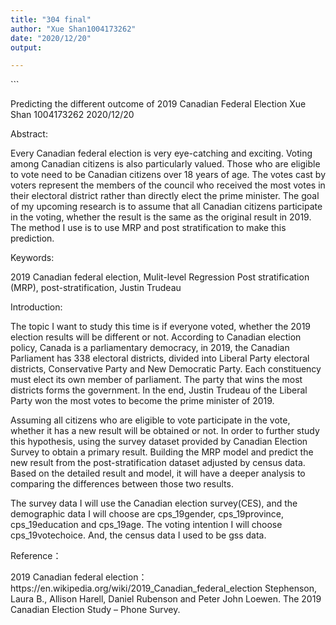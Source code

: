 ```yaml
---
title: "304 final"
author: "Xue Shan1004173262"
date: "2020/12/20"
output:

---
```



```


Predicting the different outcome of 2019 Canadian Federal Election
Xue Shan 1004173262
2020/12/20

Abstract:

Every Canadian federal election is very eye-catching and exciting. Voting among Canadian citizens is also particularly valued. Those who are eligible to vote need to be Canadian citizens over 18 years of age. The votes cast by voters represent the members of the council who received the most votes in their electoral district rather than directly elect the prime minister.  The goal of my upcoming research is to assume that all Canadian citizens participate in the voting, whether the result is the same as the original result in 2019. The method I use is to use MRP and post stratification to make this prediction.

Keywords:

2019 Canadian federal election, Mulit-level Regression Post stratification (MRP), post-stratification, Justin Trudeau

Introduction:

The topic I want to study this time is if everyone voted, whether the 2019 election results will be different or not. According to Canadian election policy, Canada is a parliamentary democracy, in 2019, the Canadian Parliament has 338 electoral districts, divided into Liberal Party electoral districts, Conservative Party and New Democratic Party. Each constituency must elect its own member of parliament. The party that wins the most districts forms the government. In the end, Justin Trudeau of the Liberal Party won the most votes to become the prime minister of 2019. 	

Assuming all citizens who are eligible to vote participate in the vote, whether it has a new result will be obtained or not. In order to further study this hypothesis, using the survey dataset provided by Canadian Election Survey to obtain a primary result. Building the MRP model and predict the new result from the post-stratification dataset adjusted by census data. Based on the detailed result and model, it will have a deeper analysis to comparing the differences between those two results.

The survey data I will use the Canadian election survey(CES), and the demographic data I will choose are cps_19gender, cps_19province, cps_19education and cps_19age. The voting intention I will choose cps_19votechoice. And, the census data I used to be gss data.


Reference：

2019 Canadian federal election：
https://en.wikipedia.org/wiki/2019_Canadian_federal_election
Stephenson, Laura B., Allison Harell, Daniel Rubenson and Peter John Loewen. The 2019 Canadian Election Study – Phone Survey.











